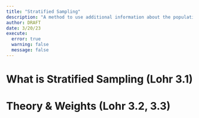 ```yaml
---
title: "Stratified Sampling"
description: "A method to use additional information about the population in the survey design."
author: DRAFT
date: 3/20/23
execute: 
  error: true
  warning: false
  message: false
---
```


# What is Stratified Sampling (Lohr 3.1)



# Theory & Weights (Lohr 3.2, 3.3)

